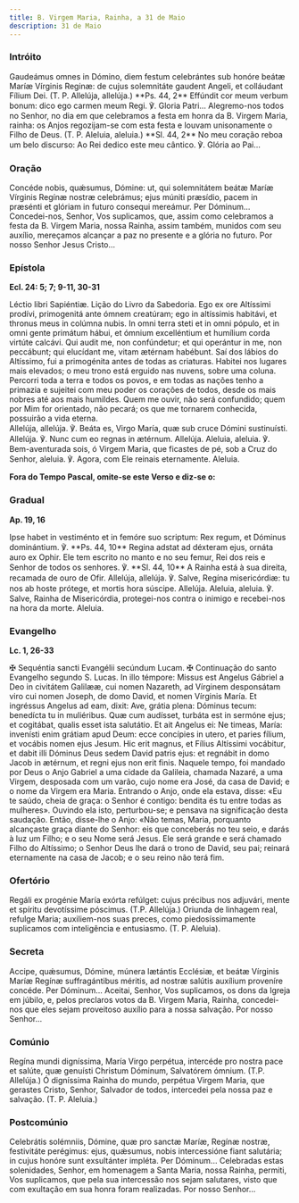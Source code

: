 ```yaml
---
title: B. Virgem Maria, Rainha, a 31 de Maio
description: 31 de Maio
---
```


### Intróito

<div class="side-by-side not-content">
  <span>
    Gaudeámus omnes in Dómino, diem festum celebrántes sub honóre beátæ Maríæ Vírginis Reginæ: de
    cujus solemnitáte gaudent Angeli, et colláudant Fílium Dei. (T. P. Allelúja, allelúja.) **Ps.
    44, 2** Effúndit cor meum verbum bonum: dico ego carmen meum Regi. ℣. Gloria Patri...
  </span>
  <span>
    Alegremo-nos todos no Senhor, no dia em que celebramos a festa em honra da B. Virgem Maria,
    rainha: os Anjos regozijam-se com esta festa e louvam unisonamente o Filho de Deus. (T. P.
    Aleluia, aleluia.) **Sl. 44, 2** No meu coração reboa um belo discurso: Ao Rei dedico este meu
    cântico. ℣. Glória ao Pai...
  </span>
</div>

### Oração

<div class="side-by-side not-content">
  <span>
    Concéde nobis, quǽsumus, Dómine: ut, qui solemnitátem beátæ Maríæ Vírginis Regínæ nostræ
    celebrámus; ejus múniti præsídio, pacem in præsénti et glóriam in futuro consequi mereámur. Per
    Dóminum...
  </span>
  <span>
    Concedei-nos, Senhor, Vos suplicamos, que, assim como celebramos a festa da B. Virgem Maria,
    nossa Rainha, assim também, munidos com seu auxílio, mereçamos alcançar a paz no presente e a
    glória no futuro. Por nosso Senhor Jesus Cristo...
  </span>
</div>

### Epístola

**Ecl. 24: 5; 7; 9-11, 30-31**

<div class="side-by-side not-content">
  <span>Léctio libri Sapiéntiæ.</span>
  <span>Lição do Livro da Sabedoria.</span>
  <span>
    Ego ex ore Altíssimi prodívi, primogenitá ante ómnem creatúram; ego in altíssimis habitávi, et
    thronus meus in colúmna nubis. In omni terra steti et in omni pópulo, et in omni gente primátum
    hábui, et ómnium excelléntium et humílium corda virtúte calcávi. Qui audit me, non confúndetur;
    et qui operántur in me, non peccábunt; qui elucídant me, vitam ætérnam habébunt.
  </span>
  <span>
    Saí dos lábios do Altíssimo, fui a primogénita antes de todas as criaturas. Habitei nos lugares
    mais elevados; o meu trono está erguido nas nuvens, sobre uma coluna. Percorri toda a terra e
    todos os povos, e em todas as nações tenho a primazia e sujeitei com meu poder os corações de
    todos, desde os mais nobres até aos mais humildes. Quem me ouvir, não será confundido; quem por
    Mim for orientado, não pecará; os que me tornarem conhecida, possuirão a vida eterna.
  </span>
</div>

<div class="side-by-side not-content">
  <span>
    Allelúja, allelúja. ℣. Beáta es, Virgo María, quæ sub cruce Dómini sustinuísti. Allelúja. ℣.
    Nunc cum eo regnas in ætérnum. Allelúja.
  </span>
  <span>
    Aleluia, aleluia. ℣. Bem-aventurada sois, ó Virgem Maria, que ficastes de pé, sob a Cruz do
    Senhor, aleluia. ℣. Agora, com Ele reinais eternamente. Aleluia.
  </span>
</div>

**Fora do Tempo Pascal, omite-se este Verso e diz-se o:**

### Gradual

**Ap. 19, 16**

<div class="side-by-side not-content">
  <span>
    Ipse habet in vestiménto et in femóre suo scriptum: Rex regum, et Dóminus dominántium. ℣. **Ps.
    44, 10** Regina adstat ad déxteram ejus, ornáta auro ex Ophir.
  </span>
  <span>
    Ele tem escrito no manto e no seu femur, Rei dos reis e Senhor de todos os senhores. ℣. **Sl.
    44, 10** A Rainha está à sua direita, recamada de ouro de Ofir.
  </span>
  <span>
    Allelúja, allelúja. ℣. Salve, Regína misericórdiæ: tu nos ab hoste prótege, et mortis hora
    súscipe. Allelúja.
  </span>
  <span>
    Aleluia, aleluia. ℣. Salve, Rainha de Misericórdia, protegei-nos contra o inimigo e recebei-nos
    na hora da morte. Aleluia.
  </span>
</div>

### Evangelho

**Lc. 1, 26-33**

<div class="side-by-side not-content">
  <span>
    <span class="text-red-500">✠</span> Sequéntia sancti Evangélii secúndum Lucam.
  </span>
  <span>
    <span class="text-red-500">✠</span> Continuação do santo Evangelho segundo S. Lucas.
  </span>
  <span>
    In illo témpore: Missus est Angelus Gábriel a Deo in civitátem Galilææ, cui nomen Nazareth, ad
    Vírginem desponsátam viro cui nomen Joseph, de domo David, et nomen Vírginis María. Et ingréssus
    Angelus ad eam, dixit: Ave, grátia plena: Dóminus tecum: benedícta tu in muliéribus. Quæ cum
    audísset, turbáta est in sermóne ejus; et cogitábat, qualis esset ista salutátio. Et ait Angelus
    ei: Ne timeas, María: invenísti enim grátiam apud Deum: ecce concípies in utero, et paries
    fílium, et vocábis nomen ejus Jesum. Hic erit magnus, et Fílius Altíssimi vocábitur, et dabit
    illi Dóminus Deus sedem David patris ejus: et regnábit in domo Jacob in ætérnum, et regni ejus
    non erit finis.
  </span>
  <span>
    Naquele tempo, foi mandado por Deus o Anjo Gabriel a uma cidade da Galileia, chamada Nazaré, a
    uma Virgem, desposada com um varão, cujo nome era José, da casa de David; e o nome da Virgem era
    Maria. Entrando o Anjo, onde ela estava, disse: «Eu te saúdo, cheia de graça: o Senhor é
    contigo: bendita és tu entre todas as mulheres». Ouvindo ela isto, perturbou-se; e pensava na
    significação desta saudação. Então, disse-lhe o Anjo: «Não temas, Maria, porquanto alcançaste
    graça diante do Senhor: eis que conceberás no teu seio, e darás à luz um Filho; e o seu Nome
    será Jesus. Ele será grande e será chamado Filho do Altíssimo; o Senhor Deus lhe dará o trono de
    David, seu pai; reinará eternamente na casa de Jacob; e o seu reino não terá fim.
  </span>
</div>

### Ofertório

<div class="side-by-side not-content">
  <span>
    Regáli ex progénie María exórta refúlget: cujus précibus nos adjuvári, mente et spíritu
    devotíssime póscimus. (T.P. Allelúja.)
  </span>
  <span>
    Oriunda de linhagem real, refulge Maria; auxiliem-nos suas preces, como piedosíssimamente
    suplicamos com inteligência e entusiasmo. (T. P. Aleluia).
  </span>
</div>

### Secreta

<div class="side-by-side not-content">
  <span>
    Accipe, quǽsumus, Dómine, múnera lætántis Ecclésiæ, et beátæ Vírginis Maríæ Regínæ
    suffragántibus méritis, ad nostræ salútis auxílium proveníre concéde. Per Dóminum...
  </span>
  <span>
    Aceitai, Senhor, Vos suplicamos, os dons da Igreja em júbilo, e, pelos preclaros votos da B.
    Virgem Maria, Rainha, concedei-nos que eles sejam proveitoso auxílio para a nossa salvação. Por
    nosso Senhor...
  </span>
</div>

### Comúnio

<div class="side-by-side not-content">
  <span>
    Regína mundi digníssima, María Virgo perpétua, intercéde pro nostra pace et salúte, quæ genuísti
    Christum Dóminum, Salvatórem ómnium. (T.P. Allelúja.)
  </span>
  <span>
    Ó digníssima Rainha do mundo, perpétua Virgem Maria, que gerastes Cristo, Senhor, Salvador de
    todos, intercedei pela nossa paz e salvação. (T. P. Aleluia.)
  </span>
</div>

### Postcomúnio

<div class="side-by-side not-content">
  <span>
    Celebrátis solémniis, Dómine, quæ pro sanctæ Maríæ, Regínæ nostræ, festivitáte perégimus: ejus,
    quǽsumus, nobis intercessióne fiant salutária; in cujus honóre sunt exsultánter impléta. Per
    Dóminum...
  </span>
  <span>
    Celebradas estas solenidades, Senhor, em homenagem a Santa Maria, nossa Rainha, permiti, Vos
    suplicamos, que pela sua intercessão nos sejam salutares, visto que com exultação em sua honra
    foram realizadas. Por nosso Senhor...
  </span>
</div>
